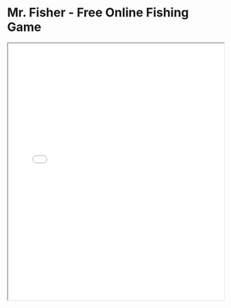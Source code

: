 # Mr. Fisher - Free Online Fishing Game

<iframe 
  src="../game/3/index.html" 
  width="100%" 
  height="600px" 
  style={{ border: 'none' }} 
  title="Mr. Fisher - Exciting Fishing Adventure"
/>

## Game Tags
**Categories:** Arcade, Fishing, Casual, Skill, Action
**Features:** Free to Play, No Download, Browser Game, HTML5, Single Player

🎣 Dive into the exciting world of "Mr. Fisher: Ocean Hunter"! 🐟

Get ready for a splash-tastic fishing adventure where skill meets luck! In Mr. Fisher, you'll take on the role of a fearless angler, using your trusty cannon to shoot and catch a variety of colorful fish swimming in the deep blue sea. 🌊

Aim carefully, adjust your cannon power, and fire away to reel in all kinds of marine creatures—from tiny fish to massive sharks! Each catch earns you coins, which you can use to upgrade your cannon for even bigger hauls. 💎

With vibrant underwater graphics, smooth controls, and thrilling gameplay, every moment feels like an oceanic adventure. Test your reflexes and strategy as you track moving targets, time your shots perfectly, and become the ultimate fisherman!

Ready to cast your line and make a splash? Dive in and start fishing today! 🎯

—No downloads, no registration. Just pure fishing fun!